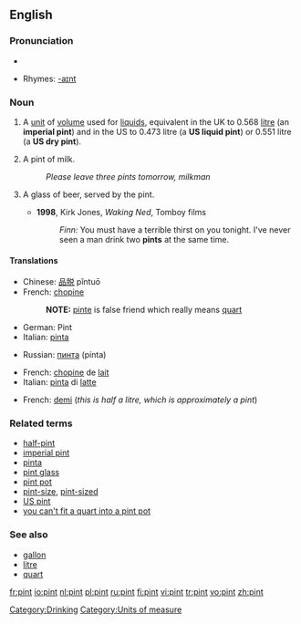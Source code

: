 {{see|Pint}}
==English==

===Pronunciation===
*{{audio|en-us-pint.ogg|Audio (US)}}

*Rhymes: [[Rhymes:English:-aɪnt|-aɪnt]]

===Noun===
{{en-noun}}

# A [[unit]] of [[volume]] used for [[liquid]]s, equivalent in the UK to 0.568 [[litre]] (an '''imperial pint''') and in the US to 0.473 litre (a '''US liquid pint''') or 0.551 litre (a '''US dry pint''').
# {{UK}} A pint of milk.
#:''Please leave three pints tomorrow, milkman''
# {{euphemism}} A glass of beer, served by the pint.
#*'''1998''', Kirk Jones, ''Waking Ned'', Tomboy films
#*:''Finn:'' You must have a terrible thirst on you tonight. I've never seen a man drink two '''pints''' at the same time.

====Translations====

{{trans-top|unit of volume for liquids}}
*Chinese: [[品脱]] pǐntuō
*French: [[chopine]] {{f}}
*:'''NOTE: ''' [[pinte]] is false friend which really means [[quart]]
*German: Pint {{n}}
*Italian: [[pinta]] {{f}}
{{trans-mid}}
*Russian: [[пинта]] (pínta) {{f}}
{{trans-bottom}}

{{trans-top|pint of milk}}
*French: [[chopine]] de [[lait]] {{f}}
*Italian: [[pinta]] di [[latte]] {{f}}
{{trans-mid}}
{{trans-bottom}}

{{trans-top|pint of beer}}
*French: [[demi]] {{m}} (''this is half a litre, which is approximately a pint'')
{{trans-mid}}
{{trans-bottom}}

===Related terms===
*[[half-pint]]
*[[imperial pint]]
*[[pinta]]
*[[pint glass]]
*[[pint pot]]
*[[pint-size]], [[pint-sized]]
*[[US pint]]
*[[you can't fit a quart into a pint pot]]

===See also===
*[[gallon]]
*[[litre]]
*[[quart]]

[[Category:Drinking]]
[[Category:Units of measure]]

[[fr:pint]]
[[io:pint]]
[[nl:pint]]
[[pl:pint]]
[[ru:pint]]
[[fi:pint]]
[[vi:pint]]
[[tr:pint]]
[[vo:pint]]
[[zh:pint]]